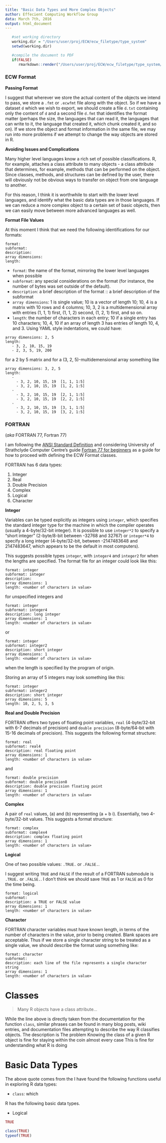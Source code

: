 ```yaml
---
title: "Basic Data Types and More Complex Objects"
author: Effecient Computing Workflow Group
data: March 7th, 2016
output: html_document
---
```


<!--- # (R code (No Results in Document)) -->
```r
   #set working directory
   working.dir = "/Users/user/proj/ECW/ecw_filetype/type_system"
   setwd(working.dir)

   #compile the document to PDF
   if(FALSE) 
      rmarkdown::render("/Users/user/proj/ECW/ecw_filetype/type_system/type_system.Rmd")
```

### ECW Format

**Passing Format**

I suggest that wherever we store the actual content of the objects we intend to pass, we store a `.fmt` or `.ecwfmt` file along with the object. 
So if we have a dataset `d` which we wish to export, we should create a file `d.txt` containing only the content of `d` and a second file `d.fmt` that identifies the format matter (perhaps the size, the languages that can read it, the languages that can write to it, the language that created it, which chunk created it, and so on).
If we store the object and format information in the same file, we may run into more problems if we attempt to change the way objects are stored in R.

**Avoiding Issues and Complications**

Many higher level languages know a rich set of possible classifications.
R, for example, attaches a class attribute to many objects - a class attribute that determines, for example, methods that can be performed on the object.
Since classes, methods, and structures can be defined by the user, there will obviously not be obvious ways to transfer on object from one language to another.

For this reason, I think it is worthwhile to start with the lower level languages, and identify what the basic data types are in those languages.
If we can reduce a more complex object to a certain set of basic objects, then we can easily move between more advanced languages as well.

**Format File Values**

At this moment I think that we need the following identifications for our formats:

```
format:
subformat:
description:
array dimensions:
length:
```

-  `format`: the name of the format, mirroring the lower level languages when possible
-  `subformat`: any special considerations on the format (for instance, the number of bytes was set outside of the default).
-  `description`: a brief description of the format :: a brief description of the subformat
-  `array dimensions`: 1 is single value; 10 is a vector of length 10; 10, 4 is a matrix with 10 rows and 4 columns; 10, 3, 2 is a multidemensional array with entries (1, 1, 1) first, (1, 1, 2) second, (1, 2, 1) first, and so on.
-  `length`: the number of characters in each entry; 10 if a single entry has 10 characters; 10, 4, 10 if an array of length 3 has entries of length 10, 4, and 3. Using YAML style indentations, we could have:
```
array dimensions: 2, 5
length:
   - 3, 2, 10, 15, 19
   - 2, 3, 5, 19, 200
```
for a 2 by 5 matrix and for a (3, 2, 5)-multidemensional array something like
```
array dimensions: 3, 2, 5
length:
   - 
     - 3, 2, 10, 15, 19  [1, 1, 1:5]
     - 3, 2, 10, 15, 19  [1, 2, 1:5]
   - 
     - 3, 2, 10, 15, 19  [2, 1, 1:5]
     - 3, 2, 10, 15, 19  [2, 2, 1:5]
   - 
     - 3, 2, 10, 15, 19  [3, 1, 1:5]
     - 3, 2, 10, 15, 19  [3, 2, 1:5]
```

### FORTRAN

(*aka* FORTRAN 77, Fortran 77)

I am following the [ANSI Standard Definition](https://www.fortran.com/F77_std/f77_std.html) and considering 
University of Strathclyde Computer Centre's guide
[Fortran 77 for beginners](http://www.idris.fr/data/cours/lang/fortran/F77.html)
as a guide for how to proceed with defining the ECW Format classes.

FORTRAN has 6 data types:

1. Integer
2. Real
3. Double Precision
4. Complex
5. Logical
6. Character

**Integer**

Variables can be typed explicitly as integers using `integer`, which specifies the standard integer type for the machine in which the compiler operates (usually a 4-byte/32-bit integer).
It is possible to use `integer*2` to specify a "short integer" (2-byte/8-bit between -32768 and 32767) or `integer*4` to specify a long integer (4-byte/32-bit, between -2147483648 and 2147483647, which appears to be the default in most computers).

This suggests possible types `integer`, with `integer4` and `integer2` for when the lengths are specified.
The format file for an integer could look like this:

```
format: integer
subformat: integer
description:
array dimensions: 1
length: <number of characters in value>
```
for unspecified integers and
```
format: integer
subformat: integer4
description: long integer
array dimensions: 1
length: <number of characters in value>
```
or 
```
format: integer
subformat: integer2
description: short integer
array dimensions: 1
length: <number of characters in value>
```
when the length is specified by the program of origin. 

Storing an array of 5 integers may look something like this:
```
format: integer
subformat: integer2
description: short integer
array dimensions: 5
length: 10, 2, 5, 3, 5
```


**Real and Double Precision**

FORTRAN offers two types of floating point variables, `real` (4-byte/32-bit with 6-7 decimals of precision) and `double precision` (8-byte/64-bit with 15-16 decimals of precision).
This suggests the following format structure:

```
format: real
subformat: real4
description: real floating point
array dimensions: 1
length: <number of characters in value>
```
and
```
format: double precision
subformat: double precision8
description: double precision floating point
array dimensions: 1
length: <number of characters in value>
```

**Complex**

A pair of `real` values, \(a\) and \(b\) representing \(a + b i\). Essentially, two 4-byte/32-bit values.
This suggests a format structure:
```
format: complex
subformat: complex4
description: complex floating point
array dimensions: 1
length: <number of characters in value>
```

**Logical**

One of two possible values: `.TRUE.` or `.FALSE.`.

I suggest writing `TRUE` and `FALSE` if the result of a FORTRAN submodule is `.TRUE.` or `.FALSE.`.
I don't think we should save `TRUE` as 1 or `FALSE` as 0 for the time being.

```
format: logical
subformat: 
description: a TRUE or FALSE value
array dimensions: 1
length: <number of characters in value>
```

**Character**

FORTRAN character variables must have known length, in terms of the number of characters in the value, prior to being created. Blank spaces are acceptable.
Thus if we store a single character string to be treated as a single value, we should describe the format using something like:
```
format: character
subformat:
description: each line of the file represents a single character string
array dimensions: 1
length: <number of characters in value>
```

# Classes

>  Many R objects have a class attribute...

While the line above is directly taken from the documentation for the function `class`, similar phrases can be found in many blog posts, wiki entries, and documentation files attempting to describe the way R classifies objects.
The description is 
The problem 
Knowing the class of a given R object is fine for staying within the coin almost every case 
This is fine for understanding what R is doing


# Basic Data Types


The above quote comes from the 
I have found the following functions useful in exploring R data types: 

-  `class`: which 

R has the following basic data types.

-  Logical

<!--- : R code (No Results in Document) -->
```r

TRUE

class(TRUE)
typeof(TRUE)

   
```

